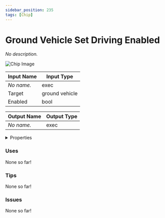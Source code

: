 ```yaml
---
sidebar_position: 235
tags: [Chip]
---
```


# Ground Vehicle Set Driving Enabled

*No description.*



![Chip Image](/svg/6c7a86cc-2145-404c-b029-31d22f9811e7.svg)

| Input Name | Input Type |
|-----------|-----------|
| *No name.* | exec |
| Target | ground vehicle |
| Enabled | bool |

| Output Name | Output Type |
|-----------|-----------|
| *No name.* | exec |


<details>
  <summary>Properties</summary>
  <div>
    <div>
    <table>
      <thead>
        <tr>
          <th>Is beta required?</th>
          <th>❌</th>
        </tr>
        <tr>
          <th>Is this chip a trolling risk?</th>
          <th>❌</th>
        </tr>
        <tr>
          <th>Chip UUPD</th>
          <th>._uuid</th>
        </tr>
      </thead>
    </table>
    </div>
  </div>
</details>

### Uses

None so far!

### Tips

None so far!

### Issues

None so far!